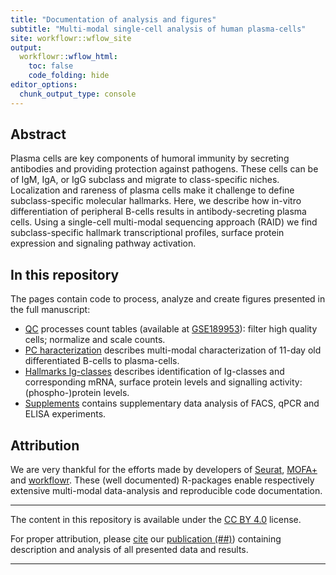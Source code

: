 ```yaml
---
title: "Documentation of analysis and figures"
subtitle: "Multi-modal single-cell analysis of human plasma-cells"
site: workflowr::wflow_site
output:
  workflowr::wflow_html:
    toc: false
    code_folding: hide
editor_options:
  chunk_output_type: console
---
```


## Abstract

Plasma cells are key components of humoral immunity by secreting antibodies and providing protection against pathogens. These cells can be of IgM, IgA, or IgG subclass and migrate to class-specific niches. Localization and rareness of plasma cells make it challenge to define subclass-specific molecular hallmarks. Here, we describe how in-vitro differentiation of peripheral B-cells results in antibody-secreting plasma cells. Using a single-cell multi-modal sequencing approach (RAID) we find subclass-specific hallmark transcriptional profiles, surface protein expression and signaling pathway activation.

## In this repository

The pages contain code to process, analyze and create figures presented in the full manuscript:

* [QC](QC.html) processes count tables (available at [GSE189953](https://www.ncbi.nlm.nih.gov/geo/query/acc.cgi?acc=GSE189953)): filter high quality cells; normalize and scale counts.   
* [PC haracterization](cellstate.html) describes multi-modal characterization of 11-day old differentiated B-cells to plasma-cells.   
* [Hallmarks Ig-classes](hallmarks.html) describes identification of Ig-classes and corresponding mRNA, surface protein levels and signalling activity: (phospho-)protein levels.   
* [Supplements](supplements.html) contains supplementary data analysis of FACS, qPCR and ELISA experiments.  

## Attribution


We are very thankful for the efforts made by developers of [Seurat](https://satijalab.org/seurat/index.html), [MOFA+](https://biofam.github.io/MOFA2/) and  [workflowr](https://github.com/jdblischak/workflowr). These (well documented) R-packages enable respectively extensive multi-modal data-analysis and reproducible code documentation. 

------ 

The content in this repository is available under the [CC BY 4.0](https://github.com/vanbuggenum/QuRIE-seq_manuscript/blob/master/LICENSE.md) license. 

For proper attribution, please [cite]() our [publication (##)]()) containing description and analysis of all presented data and results.

------






